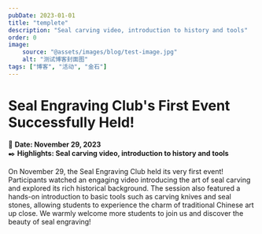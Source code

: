 ```yaml
---
pubDate: 2023-01-01
title: "templete"
description: "Seal carving video, introduction to history and tools"
order: 0
image:
    source: "@assets/images/blog/test-image.jpg"
    alt: "测试博客封面图"
tags: ["博客", "活动", "金石"]
---
```


# Seal Engraving Club's First Event Successfully Held!

📅 **Date: November 29, 2023**  
✒️ **Highlights: Seal carving video, introduction to history and tools**

On November 29, the Seal Engraving Club held its very first event! Participants watched an engaging video introducing the art of seal carving and explored its rich historical background. The session also featured a hands-on introduction to basic tools such as carving knives and seal stones, allowing students to experience the charm of traditional Chinese art up close. We warmly welcome more students to join us and discover the beauty of seal engraving!
 